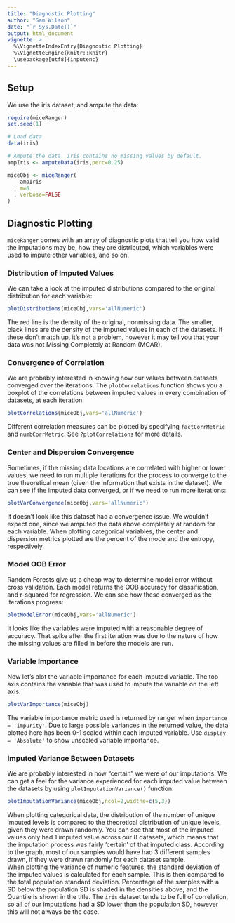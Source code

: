 ```yaml
---
title: "Diagnostic Plotting"
author: "Sam Wilson"
date: "`r Sys.Date()`"
output: html_document
vignette: >
  %\VignetteIndexEntry{Diagnostic Plotting}
  %\VignetteEngine{knitr::knitr}
  \usepackage[utf8]{inputenc}
---
```


## Setup  
We use the iris dataset, and ampute the data:  
```r
require(miceRanger)
set.seed(1)

# Load data
data(iris)

# Ampute the data. iris contains no missing values by default.
ampIris <- amputeData(iris,perc=0.25)

miceObj <- miceRanger(
    ampIris
  , m=6
  , verbose=FALSE
)
```

## Diagnostic Plotting  
  
```miceRanger``` comes with an array of diagnostic plots that tell you how valid the imputations may be, how they are distributed, which variables were used to impute other variables, and so on.  
  
### Distribution of Imputed Values  
We can take a look at the imputed distributions compared to the original distribution for each variable:
```r
plotDistributions(miceObj,vars='allNumeric')
```  
  
The red line is the density of the original, nonmissing data. The smaller, black lines are the density of the imputed values in each of the datasets. If these don't match up, it's not a problem, however it may tell you that your data was not Missing Completely at Random (MCAR).  

### Convergence of Correlation
We are probably interested in knowing how our values between datasets converged over the iterations. The ```plotCorrelations``` function shows you a boxplot of the correlations between imputed values in every combination of datasets, at each iteration:  
```r
plotCorrelations(miceObj,vars='allNumeric')
```  

Different correlation measures can be plotted by specifying ```factCorrMetric``` and ```numbCorrMetric```. See ```?plotCorrelations``` for more details.
  
### Center and Dispersion Convergence  
Sometimes, if the missing data locations are correlated with higher or lower values, we need to run multiple iterations for the process to converge to the true theoretical mean (given the information that exists in the dataset). We can see if the imputed data converged, or if we need to run more iterations:  
```r
plotVarConvergence(miceObj,vars='allNumeric')
```  
  
It doesn't look like this dataset had a convergence issue. We wouldn't expect one, since we amputed the data above completely at random for each variable. When plotting categorical variables, the center and dispersion metrics plotted are the percent of the mode and the entropy, respectively.
  
### Model OOB Error  
Random Forests give us a cheap way to determine model error without cross validation. Each model returns the OOB accuracy for classification, and r-squared for regression. We can see how these converged as the iterations progress:
```r
plotModelError(miceObj,vars='allNumeric')
```   
  
It looks like the variables were imputed with a reasonable degree of accuracy. That spike after the first iteration was due to the nature of how the missing values are filled in before the models are run.  
  
### Variable Importance  
Now let's plot the variable importance for each imputed variable. The top axis contains the variable that was used to impute the variable on the left axis.  
```r
plotVarImportance(miceObj)
```  
  
The variable importance metric used is returned by ranger when ```importance = 'impurity'```. Due to large possible variances in the returned value, the data plotted here has been 0-1 scaled within each imputed variable. Use ```display = 'Absolute'``` to show unscaled variable importance.

### Imputed Variance Between Datasets  
We are probably interested in how "certain" we were of our imputations. We can get a feel for the variance experienced for each imputed value between the datasets by using ```plotImputationVariance()``` function:
```r
plotImputationVariance(miceObj,ncol=2,widths=c(5,3))
```  

When plotting categorical data, the distribution of the number of unique imputed levels is compared to the theoretical distribution of unique levels, given they were drawn randomly. You can see that most of the imputed values only had 1 imputed value across our 8 datasets, which means that the imputation process was fairly 'certain' of that imputed class. According to the graph, most of our samples would have had 3 different samples drawn, if they were drawn randomly for each dataset sample.  
When plotting the variance of numeric features, the standard deviation of the imputed values is calculated for each sample. This is then compared to the total population standard deviation. Percentage of the samples with a SD below the population SD is shaded in the densities above, and the Quantile is shown in the title. The ```iris``` dataset tends to be full of correlation, so all of our imputations had a SD lower than the population SD, however this will not always be the case.  
  